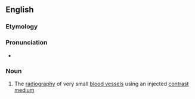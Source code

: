 ==English==

===Etymology===
{{prefix|en|micro|angiography}}

===Pronunciation===
* {{rhymes|en|ɒɡɹəfi}}

===Noun===
{{en-noun|-|microangiographies}}

# {{lb|en|medicine}} The [[radiography]] of very small [[blood vessel]]s using an injected [[contrast medium]]